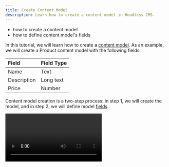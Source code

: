 ```yaml
---
title: Create Content Model
description: Learn how to create a content model in Headless CMS.
---
```



<Alert type="success" title="WHAT YOU'LL LEARN">

- how to create a content model
- how to define content model's fields

</Alert>

In this tutorial, we will learn how to create a [content model](../essentials/glossary#content-model).
As an example, we will create a Product content model with the following fields:

| Field       | Field Type |
| :---------- | :--------- |
| Name        | Text       |
| Description | Long text  |
| Price       | Number     |

Content model creation is a two-step process: in step 1, we will create the model, and in step 2,
we will define model [fields](../essentials/glossary#field-field-type).

<Video src={createContent} controls={true} />

## Step 1: Create Content Model

1. From the **Side Menu**, Click **Headless CMS** > **Models**.
2. Click **+ NEW MODEL**.

   ✔️ The New Content Model screen opens.

3. In the **Name** textbox, type **Product**.
4. In the **Content model group** drop-down, if you have already created a group, select that group; else select **Ungrouped**.
5. In the **Description** textbox, type **Demo Product Content Model**.
6. Click **+ CREATE MODEL**.

   ✔️ Screen to configure the content model's fields opens.

## Step 2: Define fields

1. Drag and drop the **TEXT** field in the **EDIT** tab.

   ✔️ **Field Settings - Text** screen opens.

2. In the **Label** textbox, type **Name** and click **SAVE FIELD**.

3. Drag and drop the **LONG TEXT** field in the **EDIT** tab.

   ✔️ **Field Settings - Long Text** screen opens.

4. In the **Label** textbox, type **Description** and click **SAVE FIELD**.

5. Drag and drop the **Number** field in the **EDIT** tab.

   ✔️ **Field Settings - Number** screen opens.

6. In the **Label** textbox, type **Price** and click **SAVE FIELD**.

7. Click **SAVE**.

8. Congratulations! You have created your first content model.

## Additional Information

### Field Validation

You can add various validations to a field from the **VALIDATORS** tab on the **Field Settings** screen.
Depending on the field type, you can add different types of validations to your field.

![Field Validators](./assets/create-content-model/field-validators.png)

